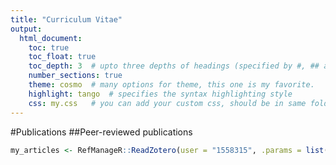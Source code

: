 ```yaml
---
title: "Curriculum Vitae"
output: 
  html_document:
    toc: true
    toc_float: true
    toc_depth: 3  # upto three depths of headings (specified by #, ## and ###)
    number_sections: true
    theme: cosmo  # many options for theme, this one is my favorite.
    highlight: tango  # specifies the syntax highlighting style
    css: my.css   # you can add your custom css, should be in same folder
---
```


#Publications
##Peer-reviewed publications

```r
my_articles <- RefManageR::ReadZotero(user = "1558315", .params = list(tag = "my_articles", key = "klolEHkQB72B5TAOm27CE29f"))



```




